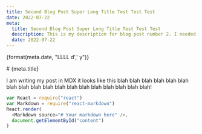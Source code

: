 ```yaml
---
title: Second Blog Post Super Long Title Test Test Test
date: 2022-07-22
meta:
  title: Second Blog Post Super Long Title Test Test Test
  description: This is my description for blog post number 2. I needed something longer so I wrote some BS description. This is my description for blog post number 2. I needed something longer so I wrote some BS description. This is my description for blog post number 2. I needed something longer so I wrote some BS description.
  date: 2022-07-22
---
```




<p style={{ color: '#969292' }}>{format(meta.date, "LLLL d',' y")}</p>
# {meta.title}

I am writing my post in MDX it looks like this blah blah blah blah blah blah blah blah blah blah blah blah blah blah blah blah blah blah!

```js
var React = require("react")
var Markdown = require("react-markdown")
React.render(
  <Markdown source="# Your markdown here" />,
  document.getElementById("content")
)
```
